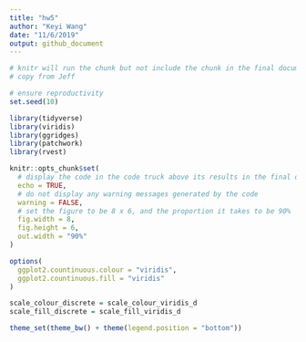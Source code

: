 ```yaml
---
title: "hw5"
author: "Keyi Wang"
date: "11/6/2019"
output: github_document
---
```


```r
# knitr will run the chunk but not include the chunk in the final document
# copy from Jeff

# ensure reproductivity
set.seed(10)

library(tidyverse)
library(viridis)
library(ggridges)
library(patchwork)
library(rvest)

knitr::opts_chunk$set(
  # display the code in the code truck above its results in the final document
  echo = TRUE,
  # do not display any warning messages generated by the code
  warning = FALSE,
  # set the figure to be 8 x 6, and the proportion it takes to be 90%
  fig.width = 8,
  fig.height = 6, 
  out.width = "90%"
)

options(
  ggplot2.countinuous.colour = "viridis",
  ggplot2.countinuous.fill = "viridis"
)

scale_colour_discrete = scale_colour_viridis_d
scale_fill_discrete = scale_fill_viridis_d

theme_set(theme_bw() + theme(legend.position = "bottom"))

```


